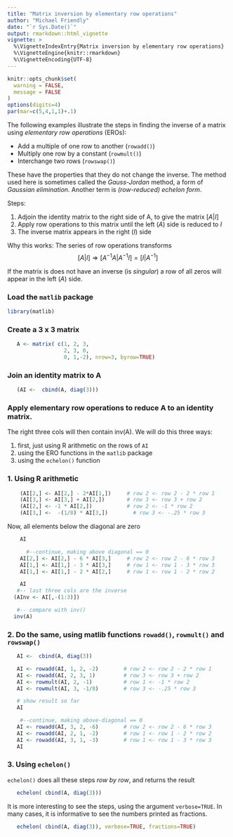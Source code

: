 ```yaml
---
title: "Matrix inversion by elementary row operations"
author: "Michael Friendly"
date: "`r Sys.Date()`"
output: rmarkdown::html_vignette
vignette: >
  %\VignetteIndexEntry{Matrix inversion by elementary row operations}
  %\VignetteEngine{knitr::rmarkdown}
  %\VignetteEncoding{UTF-8}
---
```


```r
knitr::opts_chunk$set(
  warning = FALSE,
  message = FALSE
)
options(digits=4)
par(mar=c(5,4,1,1)+.1)
```

The following examples illustrate the steps in finding the inverse of a matrix
using *elementary row operations* (EROs):

* Add a multiple of one row to another (`rowadd()`)
* Multiply one row by a constant (`rowmult()`)
* Interchange two rows (`rowswap()`)

These have the properties that they do not change the inverse.  The method used here
is sometimes called the *Gauss-Jordan* method, a form of *Gaussian elimination*.
Another term is *(row-reduced) echelon form*.

Steps:

1.  Adjoin the identity matrix to the right side of A, to give the matrix $[A | I]$
2.  Apply row operations to this matrix until the left ($A$) side is reduced to $I$
3.  The inverse matrix appears in the right ($I$) side

Why this works:  The series of row operations transforms
$$ [A | I] \Rightarrow [A^{-1} A | A^{-1} I] = [I | A^{-1}]$$

 If the matrix is does not have an inverse (is *singular*) a row of all zeros will appear
 in the left ($A$) side.

### Load the `matlib` package


```r
library(matlib)
```

### Create a 3 x 3 matrix

```r
   A <- matrix( c(1, 2, 3,
                  2, 3, 0,
                  0, 1,-2), nrow=3, byrow=TRUE)
```

### Join an identity matrix to A

```r
   (AI <-  cbind(A, diag(3)))
```

### Apply elementary row operations to reduce A to an identity matrix.
The right three cols will then contain inv(A).
We will do this three ways:

 1. first, just using R arithmetic on the rows of `AI`
 2. using the ERO functions in the `matlib` package
 3. using the `echelon()` function


### 1. Using R arithmetic

```r
	(AI[2,] <- AI[2,] - 2*AI[1,])     # row 2 <- row 2 - 2 * row 1
	(AI[3,] <- AI[3,] + AI[2,])       # row 3 <- row 3 + row 2
	(AI[2,] <- -1 * AI[2,])           # row 2 <- -1 * row 2
	(AI[3,] <-  -(1/8) * AI[3,])        # row 3 <- -.25 * row 3
```

Now, all elements below the diagonal are zero

```r
	AI

      #--continue, making above diagonal == 0
	AI[2,] <- AI[2,] - 6 * AI[3,]     # row 2 <- row 2 - 6 * row 3
	AI[1,] <- AI[1,] - 3 * AI[3,]     # row 1 <- row 1 - 3 * row 3
	AI[1,] <- AI[1,] - 2 * AI[2,]     # row 1 <- row 1 - 2 * row 2

	AI
   #-- last three cols are the inverse
  (AInv <- AI[,-(1:3)])

   #-- compare with inv()
  inv(A)
```

### 2. Do the same, using matlib functions `rowadd()`, `rowmult()` and `rowswap()`

```r
   AI <-  cbind(A, diag(3))

   AI <- rowadd(AI, 1, 2, -2)        # row 2 <- row 2 - 2 * row 1
   AI <- rowadd(AI, 2, 3, 1)         # row 3 <- row 3 + row 2
   AI <- rowmult(AI, 2, -1)          # row 1 <- -1 * row 2
   AI <- rowmult(AI, 3, -1/8)        # row 3 <- -.25 * row 3

   # show result so far
   AI

  	#--continue, making above-diagonal == 0
   AI <- rowadd(AI, 3, 2, -6)        # row 2 <- row 2 - 6 * row 3
   AI <- rowadd(AI, 2, 1, -2)        # row 1 <- row 1 - 2 * row 2
   AI <- rowadd(AI, 3, 1, -3)        # row 1 <- row 1 - 3 * row 3
   AI
```

### 3. Using `echelon()`
`echelon()` does all these steps *row by row*, and returns the result

```r
   echelon( cbind(A, diag(3)))
```

It is more interesting to see the steps, using the argument `verbose=TRUE`. In
many cases, it is informative to see the numbers printed as fractions.

```r
   echelon( cbind(A, diag(3)), verbose=TRUE, fractions=TRUE)
```

